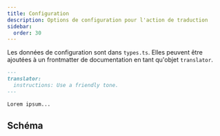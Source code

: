 ```yaml
---
title: Configuration
description: Options de configuration pour l'action de traduction
sidebar:
  order: 30
---
```



Les données de configuration sont dans `types.ts`.
Elles peuvent être ajoutées à un frontmatter de documentation en tant qu'objet `translator`.

```markdown
---
translator:
  instructions: Use a friendly tone.
---

Lorem ipsum...
```

## Schéma

<Code lang="ts" code={types} title="Type de Configuration" />
